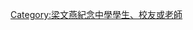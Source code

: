 {{Userbox
  |id=梁文燕
  |id-c=#FF0000
  |info=這個用戶是'''[[梁文燕紀念中學（沙田）|梁文燕紀念中學]]'''的校友、學生或老師。Yay!
  |info-c=green
  |info-s=10
  |info-fc=white
  |border-c=yellow

}}
[[Category:梁文燕紀念中學學生、校友或老師]]
<noinclude>
<p style="clear: both; padding-top: 2em">
</noinclude>